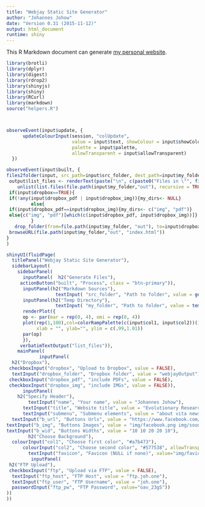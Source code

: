 ```yaml
---
title: "Webjay Static Site Generator"
author: "Johannes Johow"
date: "Version 0.31 (2015-11-12)"
output: html_document
runtime: shiny
---
```


This R Markdown document can generate [my personal website](http://joh.one).

```r

library(brotli) 
library(dplyr)
library(digest)
library(rdrop2)
library(shinyjs)
library(shiny)
library(RCurl)
library(markdown) 
source("helpers.R")



observeEvent(input$update, {
      updateColourInput(session, "colUpdate",
                        value = input$text, showColour = input$showColour,
                        palette = input$palette,
                        allowTransparent = input$allowTransparent)
  })

observeEvent(input$built, {
files2folder(input, src_path=input$src_folder, dest_path=input$my_folder)
 output$list_files <- renderText(paste("\n", c(paste0("Files in \"", file.path(input$my_folder, "out"), "\":"),
    unlist(list.files(file.path(input$my_folder,"out"), recursive = TRUE, include.dirs = FALSE)))))
 if(input$dropbox==TRUE){
 if(!any(input$dropbox_pdf | input$dropbox_img)){my_dirs<- NULL}
         else{
 if(input$dropbox_pdf==input$dropbox_img){my_dirs<- c("img", "pdf")}
 else{c("img", "pdf")[which(c(input$dropbox_pdf, input$dropbox_img))]}
         }
   drop_folder(from=file.path(input$my_folder, "out"), to=input$dropbox_folder, dirs=my_dirs)}
 browseURL(file.path(input$my_folder,"out", "index.html"))
}
)

shinyUI(fluidPage(
  titlePanel("Webjay Static Site Generator"),
  sidebarLayout(
    sidebarPanel(
      inputPanel(  h2("Generate Files"), 
     actionButton("built", "Process", class = "btn-primary")),
      inputPanel(h2("Markdown Sources"), 
                  textInput( "src_folder", "Path to folder", value = getwd())),
      inputPanel(h2("Temp Directory"), 
                  textInput( "my_folder", "Path to folder", value = tempdir())),
      renderPlot({
      op <- par(mar = rep(0, 4), omi = rep(0, 4))
      plot(rep(1,100),col=colorRampPalette(c(input$col1, input$col2))(100),pch="|",cex=20, axes = FALSE,
           xlab = "", ylab="", ylim = c(.99,1.01))
      par(op)
      }),
     verbatimTextOutput("list_files")),    
    mainPanel(
            inputPanel(
  h2("Dropbox"), 
 checkboxInput("dropbox", "Upload to Dropbox", value = FALSE),
  textInput("dropbox_folder", "Dropbox folder", value = "webjayOutput"),
 checkboxInput("dropbox_pdf", "include PDFs", value = FALSE),
 checkboxInput("dropbox_img", "include IMGs", value = FALSE)),
      inputPanel(
    h2("Specify Header"),
        textInput("name", "Your name", value = "Johannes Johow"),
      textInput("title", "Website title", value = "Evolutionary Research | Data Analysis | Software Engineering"),
      textInput("submenu", "Submenu elements", value = "about vita newsfeeds")), inputPanel( 
  textInput("b_url", "Buttons Urls", value = "https://www.facebook.com/johannes.johow https://soundcloud.com/akativ https://www.researchgate.net/profile/Johannes_Johow https://scholar.google.de/citations?user=okz5ucIAAAAJ https://github.com/johow"), 
textInput("b_img", "Buttons Images", value = "img/facebook.png img/soundcloud.png img/ResearchGate.png img/Google_Scholar.png img/github.png"),  
textInput("b_wid", "Buttons Widths", value = "10 10 20 20 10"),
        h2("Choose Background"),    
  colourInput("col1", "Choose first color", "#a7b473"),
      colourInput("col2", "Choose second color", "#577538", allowTransparent = TRUE),
        textInput("favicon", "Favicon (NULL if none)", value="img/favicon.ico")),
         inputPanel(
 h2("FTP Upload"), 
 checkboxInput("ftp", "Upload via FTP", value = FALSE),
  textInput("ftp_host", "FTP Host", value = "ftp.joh.one"),  
  textInput("ftp_user", "FTP Username", value = "joh.one"),  
  passwordInput("ftp_pw", "FTP Password", value="oav_23gS"))
))
))

```
